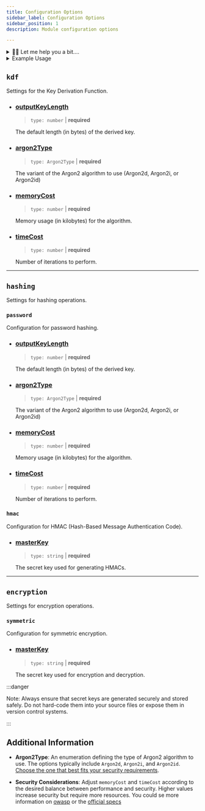 ```yaml
---
title: Configuration Options
sidebar_label: Configuration Options
sidebar_position: 1
description: Module configuration options

---
```



<details>
  <summary>👨‍🔧 Let me help you a bit....</summary>

  <div>

    :::info

    If at any point you need to securely generate a secret key for the following configuration, you can do so as follows.

    <Tabs
      defaultValue="linux"
      values={[
        { label: 'Linux / macOS', value: 'linux', },
        { label: 'Windows / Others', value: 'windows', }
      ]
      }>
      <TabItem value="linux">
        Type this on the terminal:
        ```bash
        openssl rand -hex 32
        ```
      </TabItem>
      <TabItem value="windows">
        <GenerateHexButton />
      </TabItem>
    </Tabs>


    :::

  </div>
</details>

<details>
  <summary>Example Usage</summary>

  <div>

```typescript title="app.module.ts"
import { Module } from '@nestjs/common';
import * as argon2 from 'argon2';
import {
  CryptographyModule,
  CryptographyOptionsInterface,
} from 'nestjs-cryptography';

@Module({
imports: [
  CryptographyModule.registerAsync({
    imports: [ConfigModule],
    isGlobal: true,
    useFactory: (configService: ConfigService) =>
      ({
        isGlobal: true,
        kdf: {
          timeCost: 32,
          memoryCost: 131072,
          argon2Type: argon2.argon2i,
          outputKeyLength: 32,
        },
        hashing: {
          password: {
            timeCost: 10,
            memoryCost: 65536,
            argon2Type: argon2.argon2id,
            outputKeyLength: 64,
          },
          hmac: {
            // ‼️ change me please ‼️
            masterKey: '6c0504d3836ab96a25daeb61c44f6d6345d99a746f6a776290c48d9a5ba8b124',
          },
        },
        encryption: {
          symmetric: {
            // ‼️ change me please ‼️
            masterKey: '1538755db39d3d98115af5be688b1486673910f7d2630fc48dd27c1a1ace2631',
          },
        },
      }) as CryptographyOptionsInterface,
      inject: [ConfigService],
  }),
],
export class AppModule {}
```

  </div>
</details>

## `kdf`

Settings for the Key Derivation Function.

  - ### <u>outputKeyLength</u>
      > `type: number` | **required**

    The default length (in bytes) of the derived key.

  - ### <u>argon2Type</u>
      > `type: Argon2Type` | **required**

    The variant of the Argon2 algorithm to use (Argon2d, Argon2i, or Argon2id)

  - ### <u>memoryCost</u>
      > `type: number` | **required**

    Memory usage (in kilobytes) for the algorithm.

  - ### <u>timeCost</u>
      > `type: number` | **required**

    Number of iterations to perform.

---

## `hashing`

Settings for hashing operations.

### `password`

Configuration for password hashing.

  - ### <u>outputKeyLength</u>
      > `type: number` | **required**

    The default length (in bytes) of the derived key.

  - ### <u>argon2Type</u>
      > `type: Argon2Type` | **required**

    The variant of the Argon2 algorithm to use (Argon2d, Argon2i, or Argon2id)

  - ### <u>memoryCost</u>
      > `type: number` | **required**

    Memory usage (in kilobytes) for the algorithm.

  - ### <u>timeCost</u>
      > `type: number` | **required**

    Number of iterations to perform.

### `hmac`

Configuration for HMAC (Hash-Based Message Authentication Code).

  - ### <u>masterKey</u>
      > `type: string` | **required**

    The secret key used for generating HMACs.

---

## `encryption`

Settings for encryption operations.

### `symmetric`

Configuration for symmetric encryption.

  - ### <u>masterKey</u>
      > `type: string` | **required**

    The secret key used for encryption and decryption.

:::danger

Note: Always ensure that secret keys are generated securely and stored safely.
Do not hard-code them into your source files or expose them in version control systems.

:::

## Additional Information

- **Argon2Type**: An enumeration defining the type of Argon2 algorithm to use.
The options typically include `Argon2d`, `Argon2i`, and `Argon2id`.
[Choose the one that best fits your security requirements][3].

- **Security Considerations**: Adjust `memoryCost` and `timeCost`
according to the desired balance between performance and security.
Higher values increase security but require more resources.
You could se more information on [owasp][1] or the [official specs][2]

[1]: https://cheatsheetseries.owasp.org/cheatsheets/Password_Storage_Cheat_Sheet.html#argon2id
[2]: https://www.password-hashing.net/argon2-specs.pdf#page=15
[3]: https://en.wikipedia.org/wiki/Argon2
